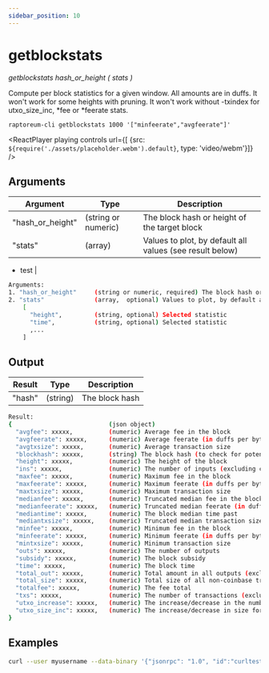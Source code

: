 ```yaml
---
sidebar_position: 10
---
```


# getblockstats

*getblockstats hash_or_height ( stats )*

Compute per block statistics for a given window. All amounts are in duffs.
It won't work for some heights with pruning.
It won't work without -txindex for utxo_size_inc, *fee or *feerate stats.

`raptoreum-cli getblockstats 1000 '["minfeerate","avgfeerate"]'`

<ReactPlayer playing controls url={[
    {src: `${require('./assets/placeholder.webm').default}`, type: 'video/webm'}]} />


## Arguments

| Argument | Type | Description |
|--|--|--|
| "hash_or_height" | (string or numeric) | The block hash or height of the target block |
| "stats" | (array) | Values to plot, by default all values (see result below)
- test
 |

```bash
Arguments:
1. "hash_or_height"     (string or numeric, required) The block hash or height of the target block
2. "stats"              (array,  optional) Values to plot, by default all values (see result below)
    [
      "height",         (string, optional) Selected statistic
      "time",           (string, optional) Selected statistic
      ,...
    ]
```

## Output

| Result | Type | Description |
|--|--|--|
| "hash" | (string) | The block hash |

```bash
Result:
{                           (json object)
  "avgfee": xxxxx,          (numeric) Average fee in the block
  "avgfeerate": xxxxx,      (numeric) Average feerate (in duffs per byte)
  "avgtxsize": xxxxx,       (numeric) Average transaction size
  "blockhash": xxxxx,       (string) The block hash (to check for potential reorgs)
  "height": xxxxx,          (numeric) The height of the block
  "ins": xxxxx,             (numeric) The number of inputs (excluding coinbase)
  "maxfee": xxxxx,          (numeric) Maximum fee in the block
  "maxfeerate": xxxxx,      (numeric) Maximum feerate (in duffs per byte)
  "maxtxsize": xxxxx,       (numeric) Maximum transaction size
  "medianfee": xxxxx,       (numeric) Truncated median fee in the block
  "medianfeerate": xxxxx,   (numeric) Truncated median feerate (in duffs per byte)
  "mediantime": xxxxx,      (numeric) The block median time past
  "mediantxsize": xxxxx,    (numeric) Truncated median transaction size
  "minfee": xxxxx,          (numeric) Minimum fee in the block
  "minfeerate": xxxxx,      (numeric) Minimum feerate (in duffs per byte)
  "mintxsize": xxxxx,       (numeric) Minimum transaction size
  "outs": xxxxx,            (numeric) The number of outputs
  "subsidy": xxxxx,         (numeric) The block subsidy
  "time": xxxxx,            (numeric) The block time
  "total_out": xxxxx,       (numeric) Total amount in all outputs (excluding coinbase and thus reward [ie subsidy + totalfee])
  "total_size": xxxxx,      (numeric) Total size of all non-coinbase transactions
  "totalfee": xxxxx,        (numeric) The fee total
  "txs": xxxxx,             (numeric) The number of transactions (excluding coinbase)
  "utxo_increase": xxxxx,   (numeric) The increase/decrease in the number of unspent outputs
  "utxo_size_inc": xxxxx,   (numeric) The increase/decrease in size for the utxo index (not discounting op_return and similar)
}
```


## Examples

```bash
curl --user myusername --data-binary '{"jsonrpc": "1.0", "id":"curltest", "method": "getblockstats", "params": [1000 '["minfeerate","avgfeerate"]'] }' -H 'content-type: text/plain;' http://127.0.0.1:9998/
```
